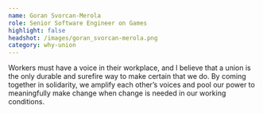 ```yaml
---
name: Goran Svorcan-Merola
role: Senior Software Engineer on Games
highlight: false
headshot: /images/goran_svorcan-merola.png
category: why-union
---
```

Workers must have a voice in their workplace, and I believe that a union is the only durable and surefire way to make certain that we do. By coming together in solidarity, we amplify each other’s voices and pool our power to meaningfully make change when change is needed in our working conditions.
